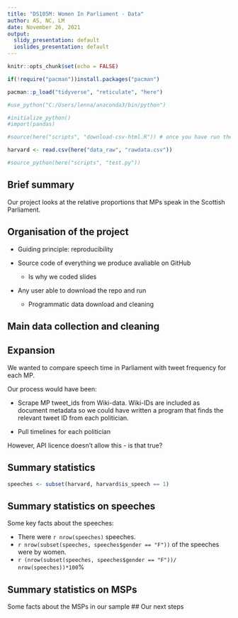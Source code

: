 ```yaml
---
title: "DS105M: Women In Parliament - Data"
author: AS, NC, LM
date: November 26, 2021
output:
  slidy_presentation: default
  ioslides_presentation: default
---
```


```r
knitr::opts_chunk$set(echo = FALSE)
```

```r
if(!require("pacman"))install.packages("pacman")

pacman::p_load("tidyverse", "reticulate", "here")

#use_python("C:/Users/lenna/anaconda3/bin/python")

#initialize_python()
#import(pandas)
```


```r
#source(here("scripts", "download-csv-html.R")) # once you have run the script once, you can comment out this line by typing "#" in front of it. Doing this will mean the data loads directly from your local data_raw folder rather than downloading every time. 

harvard <- read.csv(here("data_raw", "rawdata.csv"))

#source_python(here("scripts", "test.py"))
```

## Brief summary 

Our project looks at the relative proportions that MPs speak in the Scottish Parliament. 

## Organisation of the project

* Guiding principle: reproducibility 

* Source code of everything we produce avaliable on GitHub 
  * Is why we coded slides 
  
* Any user able to download the repo and run
  * Programmatic data download and cleaning 


## Main data collection and cleaning 

## Expansion 

We wanted to compare speech time in Parliament with tweet frequency for each MP. 

Our process would have been: 

* Scrape MP tweet_ids from Wiki-data. Wiki-IDs are included as document metadata so we could have written a program that finds the relevant tweet ID from each politician. 

* Pull timelines for each politician 

However, API licence doesn't allow this - is that true?


## Summary statistics


```r
speeches <- subset(harvard, harvard$is_speech == 1)
```

## Summary statistics on speeches 

Some key facts about the speeches:

* There were `r nrow(speeches)` speeches.
* `r nrow(subset(speeches, speeches$gender == "F"))` of the speeches were by women.
* `r (nrow(subset(speeches, speeches$gender == "F"))/ nrow(speeches))*100`%

## Summary statistics on MSPs

Some facts about the MSPs in our sample
## Our next steps



